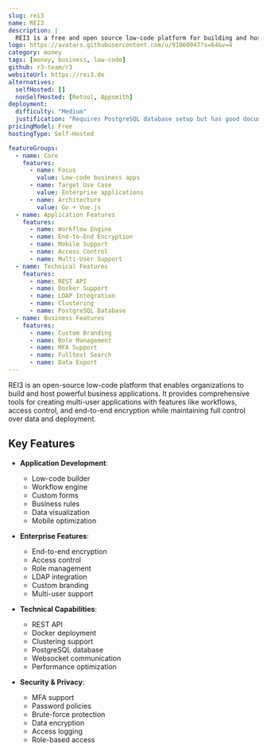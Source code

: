 ```yaml
---
slug: rei3
name: REI3
description: |
  REI3 is a free and open source low-code platform for building and hosting powerful business applications with full control and ownership, offering features like workflows, end-to-end encryption, and mobile support.
logo: https://avatars.githubusercontent.com/u/91060947?s=64&v=4
category: money
tags: [money, business, low-code]
github: r3-team/r3
websiteUrl: https://rei3.de
alternatives:
  selfHosted: []
  nonSelfHosted: [Retool, Appsmith]
deployment:
  difficulty: "Medium"
  justification: "Requires PostgreSQL database setup but has good documentation and multiple deployment options including Docker."
pricingModel: Free
hostingType: Self-Hosted

featureGroups:
  - name: Core
    features:
      - name: Focus
        value: Low-code business apps
      - name: Target Use Case
        value: Enterprise applications
      - name: Architecture
        value: Go + Vue.js
  - name: Application Features
    features:
      - name: Workflow Engine
      - name: End-to-End Encryption
      - name: Mobile Support
      - name: Access Control
      - name: Multi-User Support
  - name: Technical Features
    features:
      - name: REST API
      - name: Docker Support
      - name: LDAP Integration
      - name: Clustering
      - name: PostgreSQL Database
  - name: Business Features
    features:
      - name: Custom Branding
      - name: Role Management
      - name: MFA Support
      - name: Fulltext Search
      - name: Data Export
---
```


REI3 is an open-source low-code platform that enables organizations to build and host powerful business applications. It provides comprehensive tools for creating multi-user applications with features like workflows, access control, and end-to-end encryption while maintaining full control over data and deployment.

## Key Features

- **Application Development**:

  - Low-code builder
  - Workflow engine
  - Custom forms
  - Business rules
  - Data visualization
  - Mobile optimization

- **Enterprise Features**:

  - End-to-end encryption
  - Access control
  - Role management
  - LDAP integration
  - Custom branding
  - Multi-user support

- **Technical Capabilities**:

  - REST API
  - Docker deployment
  - Clustering support
  - PostgreSQL database
  - Websocket communication
  - Performance optimization

- **Security & Privacy**:
  - MFA support
  - Password policies
  - Brute-force protection
  - Data encryption
  - Access logging
  - Role-based access
